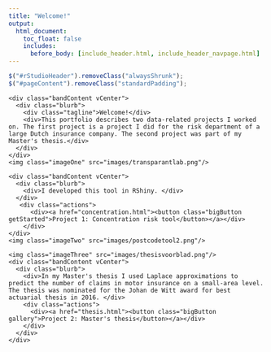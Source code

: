 ```yaml
---
title: "Welcome!"
output:
  html_document:
    toc_float: false
    includes:
      before_body: [include_header.html, include_header_navpage.html]
---
```



```js
$("#rStudioHeader").removeClass("alwaysShrunk");
$("#pageContent").removeClass("standardPadding");
```


<!--html_preserve-->

<div id="homeContent">
  <div class="band full blue first rightText">
    <div class="bandContent vCenter">
      <div class="blurb">
        <div class="tagline">Welcome!</div>
        <div>This portfolio describes two data-related projects I worked on. The first project is a project I did for the risk department of a large Dutch insurance company. The second project was part of my Master's thesis.</div>
      </div>
    </div>
    <img class="imageOne" src="images/transparantlab.png"/>
  </div>
  <div class="band full gray1 second leftText">
    <div class="bandContent vCenter">
      <div class="blurb">
        <div>I developed this tool in RShiny. </div>
      </div>
       <div class="actions">
          <div><a href="concentration.html"><button class="bigButton getStarted">Project 1: Concentration risk tool</button></a></div>
        </div>
    </div>
    <img class="imageTwo" src="images/postcodetool2.png"/>
  </div>

  <div class="band full third rightText">
    <img class="imageThree" src="images/thesisvoorblad.png"/>
    <div class="bandContent vCenter">
      <div class="blurb">
        <div>In my Master's thesis I used Laplace approximations to predict the number of claims in motor insurance on a small-area level. The thesis was nominated for the Johan de Witt award for best actuarial thesis in 2016. </div>
        <div class="actions">
          <div><a href="thesis.html"><button class="bigButton gallery">Project 2: Master's thesis</button></a></div>
        </div>
      </div>
    </div>
  </div>
</div>

<!--/html_preserve-->







